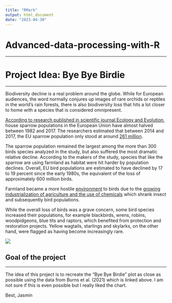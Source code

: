 ```yaml
---
title: "RMark"
output: html_document
date: "2023-04-30"
---
```


# Advanced-data-processing-with-R

------------------------------------------------------------------------

# Project Idea: Bye Bye Birdie

------------------------------------------------------------------------

Biodiversity decline is a real problem around the globe. While for European audiences, the word normally conjures up images of rare orchids or reptiles in the world's rain forests, there is also biodiversity loss that hits a lot closer to home with a species that is considered omnipresent.

[According to research published in scientific journal Ecology and Evolution](https://onlinelibrary.wiley.com/doi/full/10.1002/ece3.8282), house sparrow populations in the European Union have almost halved between 1982 and 2017. The researchers estimated that between 2014 and 2017, the EU sparrow population only stood at around [261 million](https://zenodo.org/record/5544548#.ZFkcpi9n6x_).

The sparrow population remained the largest among the more than 300 birds species analyzed in the study, but also suffered the most dramatic relative decline. According to the makers of the study, species that like the sparrow are using farmland as habitat were hit harder by population declines. Overall, EU bird populations are estimated to have declined by 17 to 19 percent since the early 1980s, the equivalent of the loss of approximately 600 million birds.

Farmland became a more hostile [environment](https://www.statista.com/topics/4739/environmental-pollution/#topicOverview) to birds due to the [growing industrialization of agriculture and the use of chemicals](https://www.theguardian.com/environment/2021/nov/16/house-sparrow-population-in-europe-drops-by-247m) which shrank insect and subsequently bird populations.

While the overall loss of birds was a grave concern, some bird species increased their populations, for example blackbirds, wrens, robins, woodpidgeons, blue tits and raptors, which benefited from protection and restoration projects. Yellow wagtails, starlings and skylarks, on the other hand, were flagged as having become increasingly rare.

![](images/26309.jpeg)

## Goal of the project

------------------------------------------------------------------------

The idea of this project is to recreate the "Bye Bye Birdie" plot as close as possible using the data from Burns et al. (2021) which is linked above.
I am not sure if this is even possible but I really liked the chart.

Best,
Jasmin


